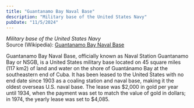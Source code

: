 ```yaml
---
title: "Guantanamo Bay Naval Base"
description: "Military base of the United States Navy"
pubDate: "11/5/2024"
---
```


*Military base of the United States Navy*  
Source (Wikipedia): [Guantanamo Bay Naval Base][1]

Guantanamo Bay Naval Base, officially known as Naval Station Guantanamo Bay or NSGB, is a United States military base located on 45 square miles (117 km2) of land and water on the shore of Guantánamo Bay at the southeastern end of Cuba. It has been leased to the United States with no end date since 1903 as a coaling station and naval base, making it the oldest overseas U.S. naval base. The lease was $2,000 in gold per year until 1934, when the payment was set to match the value of gold in dollars; in 1974, the yearly lease was set to $4,085.

[1]: https://en.wikipedia.org/wiki/Guantanamo_Bay_Naval_Base
